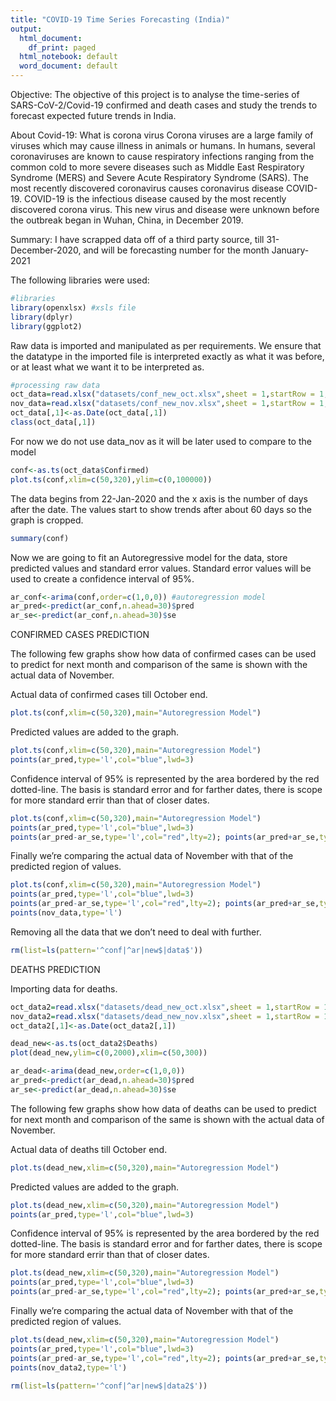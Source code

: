 ```yaml
---
title: "COVID-19 Time Series Forecasting (India)"
output:
  html_document:
    df_print: paged
  html_notebook: default
  word_document: default
---
```

Objective:
The objective of this project is to analyse the time-series of SARS-CoV-2/Covid-19 confirmed and death cases and study the trends to forecast expected future trends in India.

About Covid-19:
What is corona virus Corona viruses are a large family of viruses which may cause illness in animals or humans. In humans, several coronaviruses are known to cause respiratory infections ranging from the common cold to more severe diseases such as Middle East Respiratory Syndrome (MERS) and Severe Acute Respiratory Syndrome (SARS). The most recently discovered coronavirus causes coronavirus disease COVID-19. 
COVID-19 is the infectious disease caused by the most recently discovered corona virus. This new virus and disease were unknown before the outbreak began in Wuhan, China, in December 2019.

Summary:
I have scrapped data off of a third party source, till 31-December-2020, and will be forecasting number for the month January-2021 

The following libraries were used:
```r
#libraries
library(openxlsx) #xsls file
library(dplyr)
library(ggplot2)
```

Raw data is imported and manipulated as per requirements.
We ensure that the datatype in the imported file is interpreted exactly as what it was before, or at least what we want it to be interpreted as.
```R
#processing raw data
oct_data=read.xlsx("datasets/conf_new_oct.xlsx",sheet = 1,startRow = 1,colNames = T,rowNames = F,detectDates = T)
nov_data=read.xlsx("datasets/conf_new_nov.xlsx",sheet = 1,startRow = 1,colNames = T,rowNames = F,detectDates = T)
oct_data[,1]<-as.Date(oct_data[,1])
class(oct_data[,1])
```

For now we do not use data_nov as it will be later used to compare to the model
```R
conf<-as.ts(oct_data$Confirmed)
plot.ts(conf,xlim=c(50,320),ylim=c(0,100000))
```

The data begins from 22-Jan-2020 and the x axis is the number of days after the date. The values start to show trends after about 60 days so the graph is cropped.

```R
summary(conf)
```

Now we are going to fit an Autoregressive model for the data, 
store predicted values and standard error values.
Standard error values will be used to create a confidence interval of 95%.

```R
ar_conf<-arima(conf,order=c(1,0,0)) #autoregression model
ar_pred<-predict(ar_conf,n.ahead=30)$pred
ar_se<-predict(ar_conf,n.ahead=30)$se
```

CONFIRMED CASES PREDICTION

The following few graphs show how data of confirmed cases can be used to predict for next month and comparison of the same is shown with the actual data of November.

Actual data of confirmed cases till October end.
```R
plot.ts(conf,xlim=c(50,320),main="Autoregression Model")
```

Predicted values are added to the graph.
```R
plot.ts(conf,xlim=c(50,320),main="Autoregression Model")
points(ar_pred,type='l',col="blue",lwd=3)
```

Confidence interval of 95% is represented by the area bordered by the red dotted-line. The basis is standard error and for farther dates, there is scope for more standard errir than that of closer dates.
```R
plot.ts(conf,xlim=c(50,320),main="Autoregression Model")
points(ar_pred,type='l',col="blue",lwd=3)
points(ar_pred-ar_se,type='l',col="red",lty=2); points(ar_pred+ar_se,type='l',col="red",lty=2)
```

Finally we're comparing the actual data of November with that of the predicted region of values.
```R
plot.ts(conf,xlim=c(50,320),main="Autoregression Model")
points(ar_pred,type='l',col="blue",lwd=3)
points(ar_pred-ar_se,type='l',col="red",lty=2); points(ar_pred+ar_se,type='l',col="red",lty=2)
points(nov_data,type='l')
```


Removing all the data that we don't need to deal with further.
```R
rm(list=ls(pattern='^conf|^ar|new$|data$'))
```

DEATHS PREDICTION

Importing data for deaths.
```R
oct_data2=read.xlsx("datasets/dead_new_oct.xlsx",sheet = 1,startRow = 1,colNames = T,rowNames = F,detectDates = T)
nov_data2=read.xlsx("datasets/dead_new_nov.xlsx",sheet = 1,startRow = 1,colNames = T,rowNames = F,detectDates = T)
oct_data2[,1]<-as.Date(oct_data2[,1])
```
```R
dead_new<-as.ts(oct_data2$Deaths)
plot(dead_new,ylim=c(0,2000),xlim=c(50,300))
```

```R
ar_dead<-arima(dead_new,order=c(1,0,0))
ar_pred<-predict(ar_dead,n.ahead=30)$pred
ar_se<-predict(ar_dead,n.ahead=30)$se
```

The following few graphs show how data of deaths can be used to predict for next month and comparison of the same is shown with the actual data of November.

Actual data of deaths till October end.
```R
plot.ts(dead_new,xlim=c(50,320),main="Autoregression Model")
```

Predicted values are added to the graph.
```R
plot.ts(dead_new,xlim=c(50,320),main="Autoregression Model")
points(ar_pred,type='l',col="blue",lwd=3)
```

Confidence interval of 95% is represented by the area bordered by the red dotted-line. The basis is standard error and for farther dates, there is scope for more standard errir than that of closer dates.
```R
plot.ts(dead_new,xlim=c(50,320),main="Autoregression Model")
points(ar_pred,type='l',col="blue",lwd=3)
points(ar_pred-ar_se,type='l',col="red",lty=2); points(ar_pred+ar_se,type='l',col="red",lty=2)
```

Finally we're comparing the actual data of November with that of the predicted region of values.
```R
plot.ts(dead_new,xlim=c(50,320),main="Autoregression Model")
points(ar_pred,type='l',col="blue",lwd=3)
points(ar_pred-ar_se,type='l',col="red",lty=2); points(ar_pred+ar_se,type='l',col="red",lty=2)
points(nov_data2,type='l')
```

```R
rm(list=ls(pattern='^conf|^ar|new$|data2$'))
```
